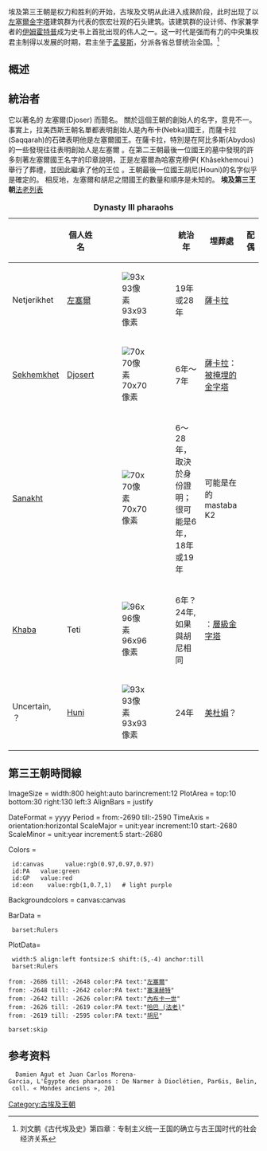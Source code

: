 {{Expand |time=2010-04-10T16:22:59+00:00 }}
{{Egyptian Dynasty list}}
埃及第三王朝是权力和胜利的开始，古埃及文明从此进入成熟阶段，此时出现了以[[左塞爾金字塔|左塞爾金字塔]]建筑群为代表的恢宏壮观的石头建筑。该建筑群的设计师、作家兼学者的[[伊姆霍特普|伊姆霍特普]]成为史书上首批出现的伟人之一。这一时代是强而有力的中央集权君主制得以发展的时期，君主坐于[[孟斐斯_(埃及)|孟斐斯]]，分派各省总督统治全国。<ref>刘文鹏《古代埃及史》第四章：专制主义统一王国的确立与古王国时代的社会经济关系</ref>

== 概述 ==

== 統治者 ==
它以著名的 左塞爾(Djoser) 而聞名。 關於這個王朝的創始人的名字，意見不一。 事實上，拉美西斯王朝名單都表明創始人是內布卡(Nebka)國王，而薩卡拉(Saqqarah)的石碑表明他是左塞爾國王。在薩卡拉，特別是在阿比多斯(Abydos) 的一些發現往往表明創始人是左塞爾 。在第二王朝最後一位國王的墓中發現的許多刻著左塞爾國王名字的印章說明，正是左塞爾為哈塞克穆伊( Khâsekhemoui )舉行了葬禮，並因此繼承了他的王位 。王朝最後一位國王胡尼(Houni)的名字似乎是確定的。 相反地，左塞爾和胡尼之間國王的數量和順序是未知的。
'''埃及第三王朝'''[[埃及法老列表|法老列表]]
{| class="wikitable" style="text-align:center"
|+'''Dynasty III pharaohs'''
!{{link-en|荷魯斯名字|Horus name}}
!個人姓名
!
!統治年
!埋葬處
!配偶
|-
|Netjerikhet
|[[左塞尔|左塞爾]]
|[[File:Djoser_statue.jpg|93x93像素]]
|19年或28年
|[[薩卡拉|薩卡拉]]
|{{link-en|Hetephernebti|Hetephernebti}}
|-
|[[塞汉赫特|Sekhemkhet]]
|[[塞汉赫特|Djosert]]
|[[File:Sekhemkhet.png|70x70像素]]
|6年～7年
|[[薩卡拉|薩卡拉]]：[[被掩埋的金字塔|被掩埋的金字塔]]
|{{link-en|Djeseretnebti|Djeseretnebti}}
|-
|[[内布卡一世|Sanakht]]
|{{link-en|Nebka|Nebka}}
|[[File:ReliefFragmentOfPharaohSanakht-BritishMuseum-August21-08.jpg|70x70像素]]
|6～28年，取決於身份證明；很可能是6年，18年或19年
|可能是在{{link-en|Bayt Khalaf|Bayt Khalaf}}的mastaba K2
|
|-
|[[哈巴_(法老)|Khaba]]
|Teti
|[[File:KhabaCloseUp.jpg|96x96像素]]
|6年？24年, 如果與胡尼相同
|{{link-en|Zawyet El Aryan|Zawyet El Aryan}}：[[层级金字塔|層級金字塔]]
|
|-
|Uncertain, {{link-en|Qahedjet|Qahedjet}}？
|[[胡尼|Huni]]
|[[File:Qahedjet_detail_of_the_stela.jpg|93x93像素]]
|24年
|[[美杜姆|美杜姆]]？
|{{link-en|Djefatnebti|Djefatnebti}}{{link-en|Meresankh I|Meresankh I}}
|}

== 第三王朝時間線 ==
<timeline>
ImageSize = width:800 height:auto barincrement:12
PlotArea  = top:10 bottom:30 right:130 left:3
AlignBars  = justify

DateFormat = yyyy
Period     = from:-2690 till:-2590
TimeAxis   = orientation:horizontal
ScaleMajor = unit:year increment:10 start:-2680
ScaleMinor  = unit:year increment:5  start:-2680

Colors     =
  id:canvas      value:rgb(0.97,0.97,0.97)
  id:PA   value:green
  id:GP   value:red
  id:eon    value:rgb(1,0.7,1)   # light purple

Backgroundcolors = canvas:canvas

BarData =
  barset:Rulers

PlotData=
  width:5 align:left fontsize:S shift:(5,-4) anchor:till
  barset:Rulers

 from: -2686 till: -2648 color:PA text:"[[左塞爾|左塞爾]]"
 from: -2648 till: -2642 color:PA text:"[[塞漢赫特|塞漢赫特]]"
 from: -2642 till: -2626 color:PA text:"[[內布卡一世|內布卡一世]]"
 from: -2626 till: -2619 color:PA text:"[[哈巴_(法老)|哈巴 (法老)]]"
 from: -2619 till: -2595 color:PA text:"[[胡尼|胡尼]]"

 barset:skip

</timeline>{{Commons category|3rd dynasty of Egypt}}

== 参考资料 ==
   Damien Agut et Juan Carlos Morena-Garcia, L'Égypte des pharaons : De Narmer à Dioclétien, Par6is, Belin, coll. « Mondes anciens », 201
<references/>

{{Portal bar|埃及|历史}}
[[Category:古埃及王朝|Category:古埃及王朝]]